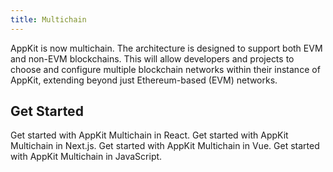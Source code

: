```yaml
---
title: Multichain
---
```


AppKit is now multichain. The architecture is designed to support both EVM and non-EVM blockchains. This will allow developers and projects to choose and configure multiple blockchain networks within their instance of AppKit, extending beyond just Ethereum-based (EVM) networks.

<Card
  title="Try Demo"
  href="https://appkit-lab.reown.com/library/multichain-wagmi-solana/"
  horizontal
/>

## Get Started

<CardGroup cols={2}>
  <Card title="React" icon="react" href="/appkit/react/core/multichain">
    Get started with AppKit Multichain in React.
  </Card>

<Card title="Next.js" icon="square-n" href="/appkit/next/core/multichain">
  Get started with AppKit Multichain in Next.js.
</Card>

<Card title="Vue" icon="vuejs" href="/appkit/vue/core/multichain">
  Get started with AppKit Multichain in Vue.
</Card>

  <Card title="JavaScript" icon="js" href="/appkit/javascript/core/multichain">
    Get started with AppKit Multichain in JavaScript.
  </Card>
</CardGroup>
